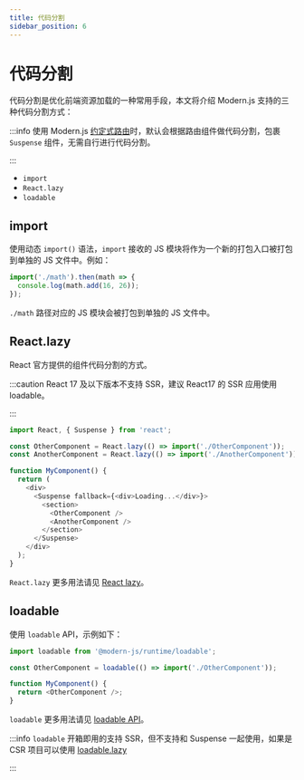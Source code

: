 ```yaml
---
title: 代码分割
sidebar_position: 6
---
```

# 代码分割

代码分割是优化前端资源加载的一种常用手段，本文将介绍 Modern.js 支持的三种代码分割方式：

:::info
使用 Modern.js [约定式路由](/guides/basic-features/routes#约定式路由)时，默认会根据路由组件做代码分割，包裹 `Suspense` 组件，无需自行进行代码分割。

:::

- `import`
- `React.lazy`
- `loadable`

## import

使用动态 `import()` 语法，`import` 接收的 JS 模块将作为一个新的打包入口被打包到单独的 JS 文件中。例如：

```ts
import('./math').then(math => {
  console.log(math.add(16, 26));
});
```

`./math` 路径对应的 JS 模块会被打包到单独的 JS 文件中。

## React.lazy

React 官方提供的组件代码分割的方式。

:::caution
React 17 及以下版本不支持 SSR，建议 React17 的 SSR 应用使用 loadable。

:::

```ts
import React, { Suspense } from 'react';

const OtherComponent = React.lazy(() => import('./OtherComponent'));
const AnotherComponent = React.lazy(() => import('./AnotherComponent'));

function MyComponent() {
  return (
    <div>
      <Suspense fallback={<div>Loading...</div>}>
        <section>
          <OtherComponent />
          <AnotherComponent />
        </section>
      </Suspense>
    </div>
  );
}
```

`React.lazy` 更多用法请见 [React lazy](https://zh-hans.reactjs.org/docs/code-splitting.html#reactlazy)。

## loadable

使用 `loadable` API，示例如下：

```ts
import loadable from '@modern-js/runtime/loadable';

const OtherComponent = loadable(() => import('./OtherComponent'));

function MyComponent() {
  return <OtherComponent />;
}
```

`loadable` 更多用法请见 [loadable API](/apis/app/runtime/utility/loadable)。

:::info
`loadable` 开箱即用的支持 SSR，但不支持和 Suspense 一起使用，如果是 CSR 项目可以使用 [loadable.lazy](https://loadable-components.com/docs/suspense/)

:::
